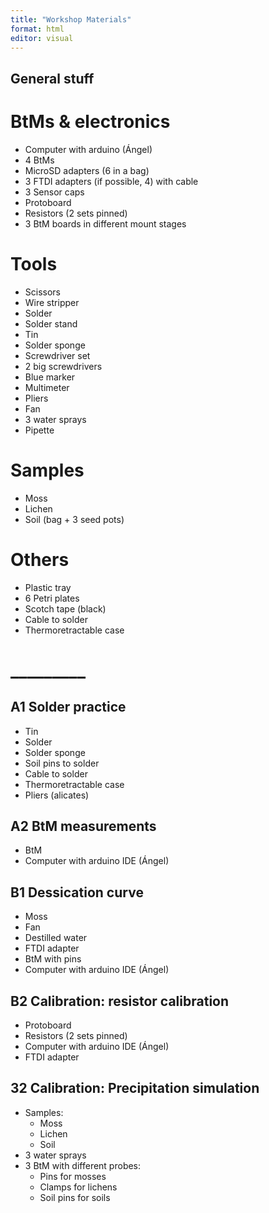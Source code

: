 ```yaml
---
title: "Workshop Materials"
format: html
editor: visual
---
```


## General stuff

# BtMs & electronics

-   Computer with arduino (Ángel)
-   4 BtMs
-   MicroSD adapters (6 in a bag)
-   3 FTDI adapters (if possible, 4) with cable
-   3 Sensor caps
-   Protoboard
-   Resistors (2 sets pinned)
-   3 BtM boards in different mount stages

# Tools

-   Scissors
-   Wire stripper
-   Solder
-   Solder stand
-   Tin
-   Solder sponge
-   Screwdriver set
-   2 big screwdrivers
-   Blue marker
-   Multimeter
-   Pliers
-   Fan
-   3 water sprays
-   Pipette

# Samples

-   Moss
-   Lichen
-   Soil (bag + 3 seed pots)

# Others

-   Plastic tray
-   6 Petri plates
-   Scotch tape (black)
-   Cable to solder
-   Thermoretractable case

# \_\_\_\_\_\_\_\_\_

## A1 Solder practice

-   Tin
-   Solder
-   Solder sponge
-   Soil pins to solder
-   Cable to solder
-   Thermoretractable case
-   Pliers (alicates)

## A2 BtM measurements

-   BtM
-   Computer with arduino IDE (Ángel)

## B1 Dessication curve

-   Moss
-   Fan
-   Destilled water
-   FTDI adapter
-   BtM with pins
-   Computer with arduino IDE (Ángel)

## B2 Calibration: resistor calibration

-   Protoboard
-   Resistors (2 sets pinned)
-   Computer with arduino IDE (Ángel)
-   FTDI adapter

## 32 Calibration: Precipitation simulation

-   Samples:
    -   Moss
    -   Lichen
    -   Soil
-   3 water sprays
-   3 BtM with different probes:
    -   Pins for mosses
    -   Clamps for lichens
    -   Soil pins for soils
